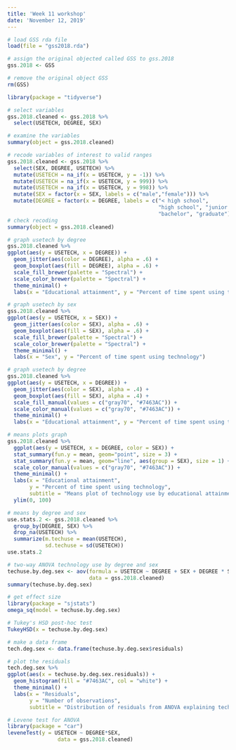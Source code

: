 ---
title: 'Week 11 workshop'
date: 'November 12, 2019'
---

```{r}
# load GSS rda file
load(file = "gss2018.rda")
```

```{r}
# assign the original objected called GSS to gss.2018
gss.2018 <- GSS

# remove the original object GSS
rm(GSS)
```

```{r message = FALSE, error=FALSE, warning = FALSE} 
library(package = "tidyverse")

# select variables
gss.2018.cleaned <- gss.2018 %>% 
  select(USETECH, DEGREE, SEX) 

# examine the variables
summary(object = gss.2018.cleaned)
```

```{r}
# recode variables of interest to valid ranges
gss.2018.cleaned <- gss.2018 %>%
  select(SEX, DEGREE, USETECH) %>%
  mutate(USETECH = na_if(x = USETECH, y = -1)) %>%
  mutate(USETECH = na_if(x = USETECH, y = 999)) %>%
  mutate(USETECH = na_if(x = USETECH, y = 998)) %>% 
  mutate(SEX = factor(x = SEX, labels = c("male","female"))) %>%
  mutate(DEGREE = factor(x = DEGREE, labels = c("< high school",
                                                "high school", "junior college",
                                                "bachelor", "graduate")))
# check recoding
summary(object = gss.2018.cleaned)
```


```{r message=FALSE, warning=FALSE}
# graph usetech by degree
gss.2018.cleaned %>%
ggplot(aes(y = USETECH, x = DEGREE)) + 
  geom_jitter(aes(color = DEGREE), alpha = .6) +
  geom_boxplot(aes(fill = DEGREE), alpha = .6) + 
  scale_fill_brewer(palette = "Spectral") +
  scale_color_brewer(palette = "Spectral") +
  theme_minimal() + 
  labs(x = "Educational attainment", y = "Percent of time spent using technology")
```

```{r message=FALSE, warning=FALSE}
# graph usetech by sex
gss.2018.cleaned %>%
ggplot(aes(y = USETECH, x = SEX)) + 
  geom_jitter(aes(color = SEX), alpha = .6) +
  geom_boxplot(aes(fill = SEX), alpha = .6) + 
  scale_fill_brewer(palette = "Spectral") +
  scale_color_brewer(palette = "Spectral") +
  theme_minimal() + 
  labs(x = "Sex", y = "Percent of time spent using technology")
```

```{r message=FALSE, warning=FALSE}
# graph usetech by degree
gss.2018.cleaned %>%
ggplot(aes(y = USETECH, x = DEGREE)) + 
  geom_jitter(aes(color = SEX), alpha = .4) +
  geom_boxplot(aes(fill = SEX), alpha = .4) + 
  scale_fill_manual(values = c("gray70", "#7463AC")) +
  scale_color_manual(values = c("gray70", "#7463AC")) +
  theme_minimal() + 
  labs(x = "Educational attainment", y = "Percent of time spent using technology")
```

```{r message=FALSE, warning=FALSE}
# means plots graph 
gss.2018.cleaned %>%
  ggplot(aes(y = USETECH, x = DEGREE, color = SEX)) + 
  stat_summary(fun.y = mean, geom="point", size = 3) +
  stat_summary(fun.y = mean, geom="line", aes(group = SEX), size = 1) +
  scale_color_manual(values = c("gray70", "#7463AC")) +
  theme_minimal() + 
  labs(x = "Educational attainment", 
       y = "Percent of time spent using technology",
       subtitle = "Means plot of technology use by educational attainment and sex") +
  ylim(0, 100)
```

```{r}
# means by degree and sex
use.stats.2 <- gss.2018.cleaned %>% 
  group_by(DEGREE, SEX) %>% 
  drop_na(USETECH) %>%
  summarize(m.techuse = mean(USETECH),
            sd.techuse = sd(USETECH))
use.stats.2
```

```{r}
# two-way ANOVA technology use by degree and sex
techuse.by.deg.sex <- aov(formula = USETECH ~ DEGREE + SEX + DEGREE * SEX, 
                          data = gss.2018.cleaned)
summary(techuse.by.deg.sex)
```

```{r message = FALSE, warning=FALSE}
# get effect size 
library(package = "sjstats")
omega_sq(model = techuse.by.deg.sex)
```


```{r}
# Tukey's HSD post-hoc test
TukeyHSD(x = techuse.by.deg.sex)
```


```{r}
# make a data frame
tech.deg.sex <- data.frame(techuse.by.deg.sex$residuals)

# plot the residuals
tech.deg.sex %>%
ggplot(aes(x = techuse.by.deg.sex.residuals)) + 
  geom_histogram(fill = "#7463AC", col = "white") + 
  theme_minimal() + 
  labs(x = "Residuals", 
       y = "Number of observations",
       subtitle = "Distribution of residuals from ANOVA explaining tech use\nbased on educational attainment and sex (GSS, 2018)") 

```

```{r message=FALSE, warning=FALSE}
# Levene test for ANOVA
library(package = "car")
leveneTest(y = USETECH ~ DEGREE*SEX, 
                data = gss.2018.cleaned)
```